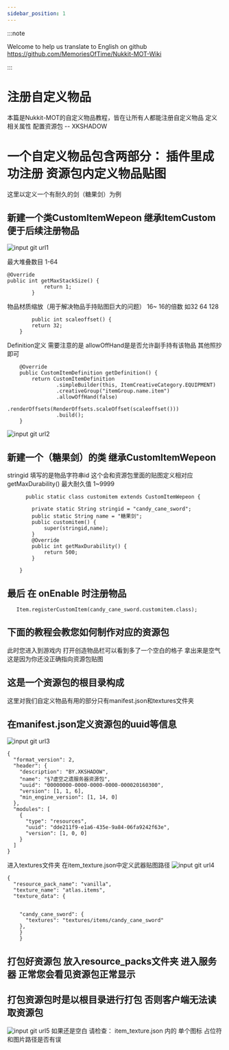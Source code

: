 ```yaml
---
sidebar_position: 1
---
```



:::note

Welcome to help us translate to English on github
https://github.com/MemoriesOfTime/Nukkit-MOT-Wiki

:::

# 注册自定义物品

本篇是Nukkit-MOT的自定义物品教程，皆在让所有人都能注册自定义物品 定义相关属性 配置资源包
                      -- XKSHADOW
# 一个自定义物品包含两部分： 插件里成功注册 资源包内定义物品贴图


这里以定义一个有耐久的剑（糖果剑）为例

## 新建一个类CustomItemWepeon 继承ItemCustom 便于后续注册物品 

![input git url1](./images/custom_item/1.png)

最大堆叠数目 1-64

```url
@Override
public int getMaxStackSize() {
            return 1;
        }
```
物品材质缩放（用于解决物品手持贴图巨大的问题） 16~ 16的倍数 如32 64 128
```url
        public int scaleoffset() {
        return 32;
    }
```
Definition定义
需要注意的是 allowOffHand是是否允许副手持有该物品
其他照抄即可
```url
    @Override
    public CustomItemDefinition getDefinition() {
        return CustomItemDefinition
                .simpleBuilder(this, ItemCreativeCategory.EQUIPMENT)
                .creativeGroup("itemGroup.name.item")
                .allowOffHand(false)
                .renderOffsets(RenderOffsets.scaleOffset(scaleoffset()))
                .build();
    }
```

![input git url2](./images/custom_item/2.png)
## 新建一个（糖果剑）的类 继承CustomItemWepeon
stringid 填写的是物品字符串id 这个会和资源包里面的贴图定义相对应
getMaxDurability() 最大耐久值 1~9999
```url
      public static class customitem extends CustomItemWepeon {

        private static String stringid = "candy_cane_sword";
        public static String name = "糖果剑";
        public customitem() {
            super(stringid,name);
        }
        @Override
        public int getMaxDurability() {
            return 500;
        }

    }
```

## 最后 在 onEnable 时注册物品 
```url
   Item.registerCustomItem(candy_cane_sword.customitem.class);
```


## 下面的教程会教您如何制作对应的资源包
此时您进入到游戏内 打开创造物品栏可以看到多了一个空白的格子 
拿出来是空气 这是因为你还没正确指向资源包贴图 
## 这是一个资源包的根目录构成
这里对我们自定义物品有用的部分只有manifest.json和textures文件夹 
## 在manifest.json定义资源包的uuid等信息
![input git url3](./images/custom_item/3.png)
```url
{
  "format_version": 2,
  "header": {
    "description": "BY.XKSHADOW",
    "name": "§7虚空之遗服务器资源包",
    "uuid": "00000000-0000-0000-0000-000020160300",
    "version": [1, 1, 6],
    "min_engine_version": [1, 14, 0]
  },
  "modules": [
    {
      "type": "resources",
      "uuid": "dde211f9-e1a6-435e-9a84-06fa9242f63e",
      "version": [1, 0, 0]
    }
  ]
}
```
进入textures文件夹 在item_texture.json中定义武器贴图路径
![input git url4](./images/custom_item/4.png)
```url
{
  "resource_pack_name": "vanilla",
  "texture_name": "atlas.items",
  "texture_data": {

	
    "candy_cane_sword": {
      "textures": "textures/items/candy_cane_sword"
    },
	}
	}
```
## 打包好资源包 放入resource_packs文件夹 进入服务器 正常您会看见资源包正常显示
## 打包资源包时是以根目录进行打包 否则客户端无法读取资源包
![input git url5](./images/custom_item/5.png)
如果还是空白 请检查：
item_texture.json 内的 单个图标 占位符和图片路径是否有误
